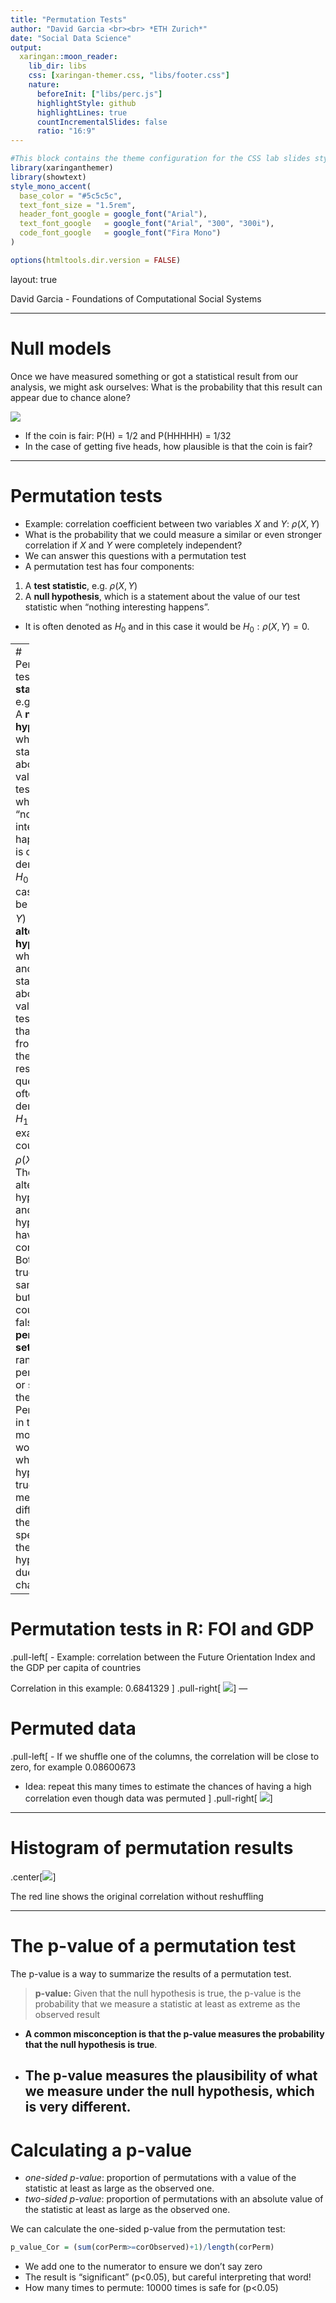 ```yaml
---
title: "Permutation Tests"
author: "David Garcia <br><br> *ETH Zurich*"
date: "Social Data Science"
output:
  xaringan::moon_reader:
    lib_dir: libs 
    css: [xaringan-themer.css, "libs/footer.css"]
    nature:
      beforeInit: ["libs/perc.js"]
      highlightStyle: github
      highlightLines: true
      countIncrementalSlides: false
      ratio: "16:9"
---
```



```r
#This block contains the theme configuration for the CSS lab slides style
library(xaringanthemer)
library(showtext)
style_mono_accent(
  base_color = "#5c5c5c",
  text_font_size = "1.5rem",
  header_font_google = google_font("Arial"),
  text_font_google   = google_font("Arial", "300", "300i"),
  code_font_google   = google_font("Fira Mono")
)
```

```r
options(htmltools.dir.version = FALSE)
```

layout: true

<div class="my-footer"><span>David Garcia - Foundations of Computational Social Systems</span></div> 

---

# Null models

Once we have measured something or got a statistical result from our analysis, we might ask ourselves: What is the probability that this result can appear due to chance alone? 

![](Coins.png)

- If the coin is fair: P(H) = 1/2 and P(HHHHH) = 1/32
- In the case of getting five heads, how plausible is that the coin is fair?

---

# Permutation tests

- Example: correlation coefficient between two variables $X$ and $Y$: $\rho(X,Y)$
- What is the probability that we could measure a similar or even stronger correlation if $X$ and $Y$ were completely independent?
- We can answer this questions with a permutation test 
- A permutation test has four components:

1. A **test statistic**,  e.g. $\rho(X,Y)$
2. A **null hypothesis**, which is a statement about the value of our test statistic when "nothing interesting happens". 
  - It is often denoted as $H_0$ and in this case it would be $H_0: \rho(X,Y)=0$.

---
# Permutation tests
1. A **test statistic**,  e.g. $\rho(X,Y)$
2. A **null hypothesis**, which is a statement about the value of our test statistic when "nothing interesting happens". 
  - It is often denoted as $H_0$ and in this case it would be $H_0: \rho(X,Y)=0$.
3. An **alternative hypothesis**, which is another statement about the value of the test statistic that stems from our theory or research question. It is often denoted as $H_1$ and, for example, it could be $H_1: \rho(X,Y)>0$. 
  - The alternative hypothesis and the null hypothesis have to be contradictory. Both can't be true at the same time, but both could be false.
4. A **permutation set** with $N$ random permutations or shuffles of the data. Permutations in this set model a world in which the null hypothesis is true and any measurement different than the one specified in the null hypothesis is due to chance alone.

---

# Permutation tests in R: FOI and GDP


.pull-left[
- Example: correlation between the Future Orientation Index and the GDP per capita of countries

Correlation in this example: 0.6841329
]
.pull-right[
![](Cor1.png)
]
---

# Permuted data

.pull-left[
- If we shuffle one of the columns, the correlation will be close to zero, for example 0.08600673

- Idea: repeat this many times to estimate the chances of having a high correlation even though data was permuted
]
.pull-right[
![](ShufCor.png)
]

---


# Histogram of permutation results

.center[![](Hist2.png)]

The red line shows the original correlation without reshuffling

---

# The p-value of a permutation test

The p-value is a way to summarize the results of a permutation test. 

> **p-value:** Given that the null hypothesis is true, the p-value is the probability that we measure a statistic at least as extreme as the observed result

- **A common misconception is that the p-value measures the probability that the null hypothesis is true**. 

- The p-value measures the plausibility of what we measure under the null hypothesis, which is very different. 
---

# Calculating a p-value 

- *one-sided p-value*: proportion of permutations with a value of the statistic at least as large as the observed one. 
- *two-sided p-value*: proportion of permutations with an absolute value of the statistic at least as large as the observed one.


We can calculate the one-sided p-value from the permutation test:
```r
p_value_Cor = (sum(corPerm>=corObserved)+1)/length(corPerm)
```
 
- We add one to the numerator to ensure we don't say zero
- The result is "significant" (p<0.05), but careful interpreting that word!
- How many times to permute: $10000$ times is safe for (p<0.05)
